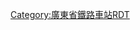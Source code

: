 <noinclude>{{BS-map
| title = 福田站站线布置图
| map = </noinclude>
tSTRg!~MFADEg\tSTRf!~MFADEg\\\\~~ ~~ ~~{{RoutemapRoute|l=u|{{站|深圳北}}}}
tSTR!~tSTRc2\tABZg3\\\\
tSTR+1!~tSTR\tSTR!~tSTRc4\\\\
tABZg2\tSTR!~tSTRc3\\\\
tSTR!~tSTRc1\tABZg+4\\\\
\tABZg2\tSTR!~tSTR2!~tSTRc3\tSTRc3\\\\
\tSTR!~tSTRc1\tABZg+4\tSTR2+4\tSTRc3\\\
tSTR\tSTR!~tSTR2\tSTRc1\tSTR2+4\tSTRc3\
tSTR\tSTR\tSTR+4!~tSTR2+4\tSTRc3!~tSTRc1\tSTR2+4\tSTRc3
tSTRc2\tABZg3\tSTR\tSTR!~tSTRc3!~tSTRc1\tABZ4+2f\tSTRc1\tABZ4+2f\
tSTR+1\tSTR!~tSTRc4\tSTR\tSTR\tSTR\tSTR+4\tSTR\tSTR+4
tSTR+BSl!~num8l\tSTR+BSr\tSTR+BSl\tSTR+BSr\tSTR\tSTR\tSTR\tSTR~~ ~~ ~~8站台（跨境）
tSTR+BSl\tSTR+BSr!~num7r\tSTR+BSl\tSTR+BSr\tSTR\tSTR\tSTR\tSTR~~ ~~ ~~7站台（跨境）
tSTR+BSl\tSTR+BSr\tSTR+BSl!~num6l\tSTR+BSr\tSTR+BSl\tSTR+BSr\tSTR+BSl\tSTR+BSr~~ ~~ ~~6站台（跨境）
tSTR+BSl\tSTR+BSr\tSTR+BSl\tSTR+BSr!~num5r\tSTR+BSl\tSTR+BSr\tSTR+BSl\tSTR+BSr~~ ~~ ~~5站台（跨境）
tSTR+BSl\tSTR+BSr\tSTR+BSl\tSTR+BSr\tSTR+BSl!~num4l\tSTR+BSr\tSTR+BSl\tSTR+BSr~~ ~~ ~~4站台（始发/终到）
tSTR+BSl\tSTR+BSr\tSTR+BSl\tSTR+BSr\tSTR+BSl\tSTR+BSr!~num3r\tSTR+BSl\tSTR+BSr~~ ~~ ~~3站台（始发/终到）
tSTR+BSl\tSTR+BSr\tSTR+BSl\tSTR+BSr\tSTR+BSl\tSTR+BSr\tSTR+BSl!~num2l\tSTR+BSr~~ ~~ ~~2站台（始发/终到）	
tSTR+BSl\tSTR+BSr\tSTR+BSl\tSTR+BSr\tSTR+BSl\tSTR+BSr\tSTR+BSl\tSTR+BSr!~num1r~~ ~~ ~~1站台（始发/终到）
tSTR+BSl\tSTR+BSr\tSTR+BSl\tSTR+BSr\tENDEe\tENDEe\tENDEe\tENDEe
tSTR+BSl\tSTR+BSr\tSTR+BSl\tSTR+BSr\\\\
tSTR2\tSTR!~tSTRc3\tSTR!~tSTRc2\tSTR3\\\\
tSTRc1\tABZg+4\tABZg+1\tSTRc4\\\\
tSTR!~tSTRc2\tABZg3\\\\
tSTR+1!~tSTR\tSTR!~tSTRc4\\\\
tABZg2\tSTR!~tSTRc3\\\\
tSTR!~tSTRc1\tABZg+4\\\\
tSTRg!~MFADEf\tSTRf!~MFADEf\\\\~~ ~~ ~~{{RoutemapRoute|l=d|{{站|香港西九龙}}}}
<noinclude>}}

{{Rdt intro|[[福田站]]}}

[[Category:廣東省鐵路車站RDT]]
</noinclude>